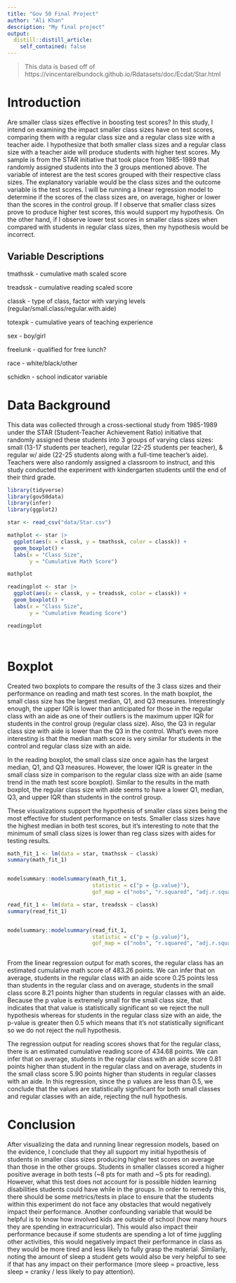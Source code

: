 ```yaml
---
title: "Gov 50 Final Project"
author: "Ali Khan"
description: "My final project"
output:
  distill::distill_article:
    self_contained: false
---
```


> This data is based off of https://vincentarelbundock.github.io/Rdatasets/doc/Ecdat/Star.html

# Introduction

Are smaller class sizes effective in boosting test scores? In this study, I intend on examining the impact smaller class sizes have on test scores, comparing them with a regular class size and a regular class size with a teacher aide. I hypothesize that both smaller class sizes and a regular class size with a teacher aide will produce students with higher test scores. My sample is from the STAR initiative that took place from 1985-1989 that randomly assigned students into the 3 groups mentioned above. The variable of interest are the test scores grouped with their respective class sizes. The explanatory variable would be the class sizes and the outcome variable is the test scores. I will be running a linear regression model to determine if the scores of the class sizes are, on average, higher or lower than the scores in the control group. If I observe that smaller class sizes prove to produce higher test scores, this would support my hypothesis. On the other hand, if I observe lower test scores in smaller class sizes when compared with students in regular class sizes, then my hypothesis would be incorrect. 

## Variable Descriptions

tmathssk - cumulative math scaled score

treadssk - cumulative reading scaled score

classk - type of class, factor with varying levels (regular/small.class/regular.with.aide)

totexpk - cumulative years of teaching experience

sex - boy/girl

freelunk - qualified for free lunch?

race - white/black/other

schidkn - school indicator variable

# Data Background

This data was collected through a cross-sectional study from 1985-1989 under the STAR (Student-Teacher Achievement Ratio) initiative that randomly assigned these students into 3 groups of varying class sizes: small (13-17 students per teacher), regular (22-25 students per teacher), & regular w/ aide (22-25 students along with a full-time teacher's aide). Teachers were also randomly assigned a classroom to instruct, and this study conducted the experiment with kindergarten students until the end of their third grade.  


```r
library(tidyverse)
library(gov50data)
library(infer)
library(ggplot2)

star <- read_csv("data/Star.csv")

mathplot <- star |> 
  ggplot(aes(x = classk, y = tmathssk, color = classk)) +
  geom_boxplot() + 
  labs(x = "Class Size",
       y = "Cumulative Math Score")

mathplot

readingplot <- star |> 
  ggplot(aes(x = classk, y = treadssk, color = classk)) +
  geom_boxplot() + 
  labs(x = "Class Size",
       y = "Cumulative Reading Score")

readingplot




```
# Boxplot 
Created two boxplots to compare the results of the 3 class sizes and their performance on reading and math test scores. In the math boxplot, the small class size has the largest median, Q1, and Q3 measures. Interestingly enough, the upper IQR is lower than anticipated for those in the regular class with an aide as one of their outliers is the maximum upper IQR for students in the control group (regular class size). Also, the Q3 in regular class size with aide is lower than the Q3 in the control. What's even more interesting is that the median math score is very similar for students in the control and regular class size with an aide. 

In the reading boxplot, the small class size once again has the largest median, Q1, and Q3 measures. However, the lower IQR is greater in the small class size in comparison to the regular class size with an aide (same trend in the math test score boxplot). Similar to the results in the math boxplot, the regular class size with aide seems to have a lower Q1, median, Q3, and upper IQR than students in the control group. 

These visualizations support the hypothesis of smaller class sizes being the most effective for student performance on tests. Smaller class sizes have the highest median in both test scores, but it's interesting to note that the minimum of small class sizes is lower than reg class sizes with aides for testing results.


```r

math_fit_1 <- lm(data = star, tmathssk ~ classk)
summary(math_fit_1)


modelsummary::modelsummary(math_fit_1,
                           statistic = c("p = {p.value}"),
                           gof_map = c("nobs", "r.squared", "adj.r.squared"))

read_fit_1 <- lm(data = star, treadssk ~ classk)
summary(read_fit_1)


modelsummary::modelsummary(read_fit_1,
                           statistic = c("p = {p.value}"),
                           gof_map = c("nobs", "r.squared", "adj.r.squared"))



```

From the linear regression output for math scores, the regular class has an estimated cumulative math score of 483.26 points. We can infer that on average, students in the regular class with an aide score 0.25 points less than students in the regular class  and on average, students in the small class score 8.21 points higher than students in regular classes with an aide. Because the p value is extremely small for the small class size, that indicates that that value is statistically significant so we reject the null hypothesis whereas for students in the regular class size with an aide, the p-value is greater then 0.5 which means that it's not statistically significant so we do not reject the null hypothesis. 

The regression output for reading scores shows that for the regular class, there is an estimated cumulative reading score of 434.68 points. We can infer that on average, students in the regular class with an aide score 0.81 points higher than student in the regular class and on average, students in the small class score 5.90 points higher than students in regular classes with an aide. In this regression, since the p values are less than 0.5, we conclude that the values are statistically significant for both small classes and regular classes with an aide, rejecting the null hypothesis.

# Conclusion

After visualizing the data and running linear regression models, based on the evidence, I conclude that they all support my initial hypothesis of students in smaller class sizes producing higher test scores on average than those in the other groups. Students in smaller classes scored a higher positive average in both tests (~8 pts for math and ~5 pts for reading). However, what this test does not account for is possible hidden learning disabilities students could have while in the groups. In order to remedy this, there should be some metrics/tests in place to ensure that the students within this experiment do not face any obstacles that would negatively impact their performance. Another confounding variable that would be helpful is to know how involved kids are outside of school (how many hours they are spending in extracurricular). This would also impact their performance because if some students are spending a lot of time juggling other activities, this would negatively impact their performance in class as they would be more tired and less likely to fully grasp the material. Similarly, noting the amount of sleep a student gets would also be very helpful to see if that has any impact on their performance (more sleep = proactive, less sleep = cranky / less likely to pay attention). 

